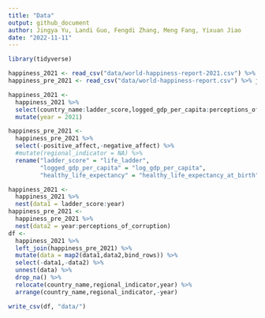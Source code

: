 ```yaml
---
title: "Data"
output: github_document
author: Jingya Yu, Landi Guo, Fengdi Zhang, Meng Fang, Yixuan Jiao
date: "2022-11-11"
---
```


```r
library(tidyverse)
```


```r
happiness_2021 <- read_csv("data/world-happiness-report-2021.csv") %>% janitor::clean_names()
happiness_pre_2021 <- read_csv("data/world-happiness-report.csv") %>% janitor::clean_names()

happiness_2021 <-
  happiness_2021 %>%
  select(country_name:ladder_score,logged_gdp_per_capita:perceptions_of_corruption) %>%
  mutate(year = 2021) 

happiness_pre_2021 <-
  happiness_pre_2021 %>%
  select(-positive_affect,-negative_affect) %>%
  #mutate(regional_indicator = NA) %>%
  rename("ladder_score" = "life_ladder", 
         "logged_gdp_per_capita" = "log_gdp_per_capita",
         "healthy_life_expectancy" = "healthy_life_expectancy_at_birth")

happiness_2021 <- 
  happiness_2021 %>%
  nest(data1 = ladder_score:year)
happiness_pre_2021 <- 
  happiness_pre_2021 %>%
  nest(data2 = year:perceptions_of_corruption)
df <- 
  happiness_2021 %>%
  left_join(happiness_pre_2021) %>%
  mutate(data = map2(data1,data2,bind_rows)) %>%
  select(-data1,-data2) %>%
  unnest(data) %>%
  drop_na() %>%
  relocate(country_name,regional_indicator,year) %>%
  arrange(country_name,regional_indicator,-year)
```

```r
write_csv(df, "data/")
```

